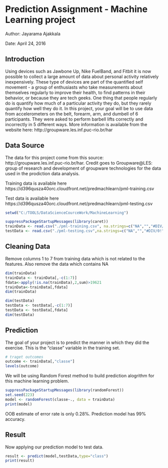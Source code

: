 # Prediction Assignment - Machine Learning project

Author: Jayarama Ajakkala

Date:  April 24, 2016

## Introduction

Using devices such as Jawbone Up, Nike FuelBand, and Fitbit it is now possible to collect a large amount of data about personal activity relatively inexpensively. These type of devices are part of the quantified self movement - a group of enthusiasts who take measurements about themselves regularly to improve their health, to find patterns in their behavior, or because they are tech geeks. One thing that people regularly do is quantify how much of a particular activity they do, but they rarely quantify how well they do it. In this project, your goal will be to use data from accelerometers on the belt, forearm, arm, and dumbell of 6 participants. They were asked to perform barbell lifts correctly and incorrectly in 5 different ways. More information is available from the website here: http://groupware.les.inf.puc-rio.br/har

## Data Source
The data for this project come from this source: http://groupware.les.inf.puc-rio.br/har. Credit goes to Groupware@LES: group of research and development of groupware technologies for the data used in the prodiction data analysis.

Training data is available here
https://d396qusza40orc.cloudfront.net/predmachlearn/pml-training.csv

Test data is available here
https://d396qusza40orc.cloudfront.net/predmachlearn/pml-testing.csv

```{r echo=FALSE}
setwd("C:/TOOLS/DataScienceCourceWork/MachineLearning")
```
```{r}
suppressPackageStartupMessages(library(caret))
trainData <- read.csv("./pml-training.csv", na.strings=c("NA","","#DIV/0!"))
testData <- read.csv("./pml-testing.csv",na.strings=c("NA","","#DIV/0!"))
```
## Cleaning Data
Remove columns 1 to 7 from training data which is not related to the features. Also remove the data which contains NA

```{r}
dim(trainData)
trainData <- trainData[,-c(1:7)]
fdata<-apply(!is.na(trainData),2,sum)>19621
trainData<-trainData[,fdata]
dim(trainData)

dim(testData)
testData <- testData[,-c(1:7)]
testData <- testData[,fdata]
dim(testData)
```

## Prediction
The goal of your project is to predict the manner in which they did the exercise. This is the "classe" variable in the training set. 
```{r}
# traget outcomes
outcome <- trainData[,"classe"]
levels(outcome)
```
We will be using Random Forest method to build prediction alogrithm for this machine learning problem.
```{r}
suppressPackageStartupMessages(library(randomForest))
set.seed(223)
model <- randomForest(classe~., data = trainData)
print(model)
```
OOB estimate of error rate is only 0.28%. Prediction model has 99% accuracy.

## Result

Now applying our prediction model to test data.
```{r}
result <- predict(model,testData,type="class")
print(result)
```
